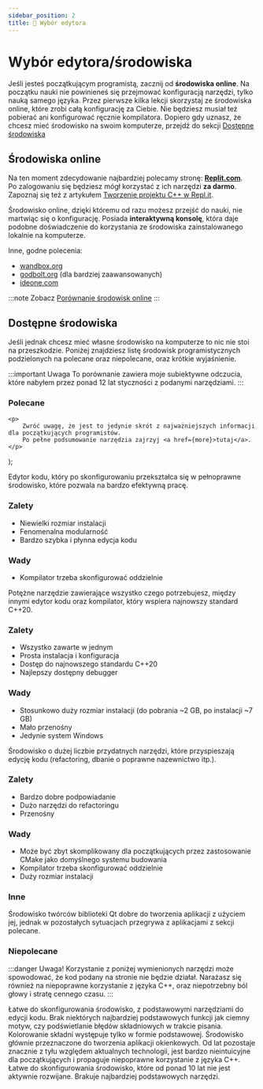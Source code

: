 ```yaml
---
sidebar_position: 2
title: 🎯 Wybór edytora
---
```


# Wybór edytora/środowiska

<!-- Components -->

Jeśli jesteś początkującym programistą, zacznij od **środowiska online**.
Na początku nauki nie powinieneś się przejmować konfiguracją narzędzi, tylko nauką samego języka.
Przez pierwsze kilka lekcji skorzystaj ze środowiska online, które zrobi całą konfigurację za Ciebie.
Nie będziesz musiał też pobierać ani konfigurować ręcznie kompilatora.
Dopiero gdy uznasz, że chcesz mieć środowisko na swoim komputerze, przejdź do sekcji [Dostępne środowiska](#dostępne-środowiska)

## Środowiska online

Na ten moment zdecydowanie najbardziej polecamy stronę: [**Replit.com**](https://replit.com).  
Po zalogowaniu się będziesz mógł korzystać z ich narzędzi **za darmo**.
Zapoznaj się też z artykułem [Tworzenie projektu C++ w Repl.it](./online/create-project-with-repl-it).

<ToolCard toolId="replit">
	Środowisko online, dzięki któremu od razu możesz przejść do nauki, nie martwiąc się o konfigurację.
	Posiada <b>interaktywną konsolę</b>, która daje podobne doświadczenie do korzystania
	ze środowiska zainstalowanego lokalnie na komputerze.
</ToolCard>

Inne, godne polecenia:

- [wandbox.org](https://wandbox.org)
- [godbolt.org](https://godbolt.org) (dla bardziej zaawansowanych)
- [ideone.com](https://ideone.com)

:::note Zobacz
[Porównanie środowisk online](./online/comparison)
:::

## Dostępne środowiska

Jeśli jednak chcesz mieć własne środowisko na komputerze to nic nie stoi na przeszkodzie.
Poniżej znajdziesz listę środowisk programistycznych podzielonych na polecane oraz niepolecane, oraz krótkie wyjaśnienie.

:::important Uwaga
To porównanie zawiera moje subiektywne odczucia, które nabyłem przez ponad 12 lat
styczności z podanymi narzędziami.
:::

### Polecane

	<p>
		Zwróć uwagę, że jest to jedynie skrót z najważniejszych informacji dla początkujących programistów.
		Po pełne podsumowanie narzędzia zajrzyj <a href={more}>tutaj</a>.
	</p>
);

<ToolCard toolId="vscode" setupLink="./standalone/setup-vscode">
	Edytor kodu, który po skonfigurowaniu przekształca się w pełnoprawne środowisko,
	które pozwala na bardzo efektywną pracę.
	<ToolCard.Details>
		<h3>Zalety</h3>
		<ul>
			<li>Niewielki rozmiar instalacji</li>
			<li>Fenomenalna modularność</li>
			<li>Bardzo szybka i płynna edycja kodu</li>
		</ul>
		<h3>Wady</h3>
		<ul>
			<li>Kompilator trzeba skonfigurować oddzielnie</li>
		</ul>
		<MoreInfoNotice more="./standalone/vscode-summary"/>
	</ToolCard.Details>
</ToolCard>

<ToolCard toolId="vs2019" setupLink="./standalone/setup-vs2019">
	Potężne narzędzie zawierające wszystko czego potrzebujesz, między innymi edytor kodu
	oraz kompilator, który wspiera najnowszy standard C++20.
	<ToolCard.Details>
		<h3>Zalety</h3>
		<ul>
			<li>Wszystko zawarte w jednym</li>
			<li>Prosta instalacja i konfiguracja</li>
			<li>Dostęp do najnowszego standardu C++20</li>
			<li>Najlepszy dostępny debugger</li>
		</ul>
		<h3>Wady</h3>
		<ul>
			<li>Stosunkowo duży rozmiar instalacji (do pobrania ~2 GB, po instalacji ~7 GB)</li>
			<li>Mało przenośny</li>
			<li>Jedynie system Windows</li>
		</ul>
		<MoreInfoNotice more="./standalone/vs2019-summary"/>
	</ToolCard.Details>
</ToolCard>

<ToolCard toolId="clion" setupLink="./standalone/setup-clion">
	Środowisko o dużej liczbie przydatnych narzędzi, które przyspieszają edycję kodu
	(refactoring, dbanie o poprawne nazewnictwo itp.).
	<ToolCard.Details>
		<h3>Zalety</h3>
		<ul>
			<li>Bardzo dobre podpowiadanie</li>
			<li>Dużo narzędzi do refactoringu</li>
			<li>Przenośny</li>
		</ul>
		<h3>Wady</h3>
		<ul>
			<li>Może być zbyt skomplikowany dla początkujących przez zastosowanie CMake jako domyślnego systemu budowania</li>
			<li>Kompilator trzeba skonfigurować oddzielnie</li>
			<li>Duży rozmiar instalacji</li>
		</ul>
		<MoreInfoNotice more="./standalone/clion-summary"/>
	</ToolCard.Details>
</ToolCard>

### Inne

<ToolCard toolId="qtcreator" setupLink="./standalone/setup-qtcreator">
	Środowisko twórców biblioteki Qt dobre do tworzenia aplikacji z użyciem jej,
	jednak w pozostałych sytuacjach przegrywa z aplikacjami z sekcji polecane.
</ToolCard>

### Niepolecane

:::danger Uwaga!
Korzystanie z poniżej wymienionych narzędzi może spowodować, że kod podany na stronie
nie będzie działał. Narażasz się również na niepoprawne korzystanie z języka C++,
oraz niepotrzebny ból głowy i stratę cennego czasu.
:::

<ToolCard toolId="codeblocks">
	Łatwe do skonfigurowania środowisko, z podstawowymi narzędziami do edycji kodu.
	Brak niektórych najbardziej podstawowych funkcji jak ciemny motyw, czy 
	podświetlanie błędów składniowych w trakcie pisania. Kolorowanie składni
	występuje tylko w formie podstawowej.
</ToolCard>

<ToolCard toolId="cppbuilder">
	Środowisko głównie przeznaczone do tworzenia aplikacji okienkowych.
	Od lat pozostaje znacznie z tyłu względem aktualnych technologii, jest bardzo nieintuicyjne
	dla początkujących i propaguje niepoprawne korzystanie z języka C++.
</ToolCard>

<ToolCard toolId="devcpp">
	Łatwe do skonfigurowania środowisko, które od ponad 10 lat nie jest aktywnie rozwijane.
	Brakuje najbardziej podstawowych narzędzi.
</ToolCard>
